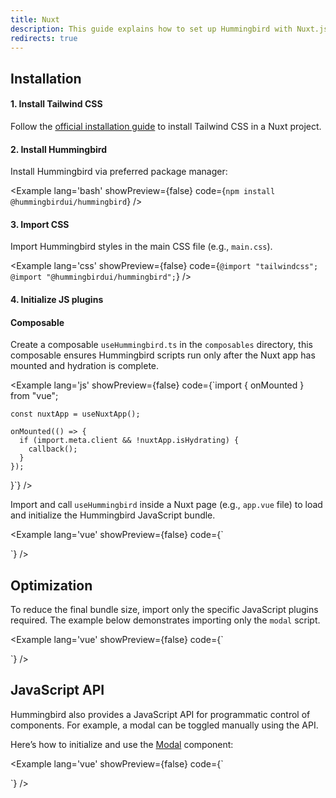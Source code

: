 ```yaml
---
title: Nuxt
description: This guide explains how to set up Hummingbird with Nuxt.js using Tailwind CSS. It covers project setup, configuration, and usage for quickly building and styling components in a Nuxt.js app.
redirects: true
---
```


## Installation

#### 1. Install Tailwind CSS
Follow the <a href="https://tailwindcss.com/docs/installation/framework-guides/nuxt" target="_blank" rel="noopener noreferrer">official installation guide</a> to install Tailwind CSS in a Nuxt project.

#### 2. Install Hummingbird

Install Hummingbird via preferred package manager:

<Example lang='bash' showPreview={false} code={`npm install @hummingbirdui/hummingbird`} />

#### 3. Import CSS

Import Hummingbird styles in the main CSS file (e.g., `main.css`).

<Example lang='css' showPreview={false} 
  code={`@import "tailwindcss";
  @import "@hummingbirdui/hummingbird";`} />

#### 4. Initialize JS plugins

#### Composable

Create a composable `useHummingbird.ts` in the `composables` directory, this composable ensures Hummingbird scripts run only after the Nuxt app has mounted and hydration is complete.

<Example lang='js' showPreview={false}
  code={`import { onMounted } from "vue";

    const nuxtApp = useNuxtApp();

    onMounted(() => {
      if (import.meta.client && !nuxtApp.isHydrating) {
        callback();
      }
    });
  }`} />

Import and call `useHummingbird` inside a Nuxt page (e.g., `app.vue` file) to load and initialize the Hummingbird JavaScript bundle.

<Example lang='vue' showPreview={false}
  code={`<script setup>

  useHummingbird(() => {
    import('@hummingbirdui/hummingbird');
  });
  </script>

  <template>
  ...
  </template>`} />

## Optimization

To reduce the final bundle size, import only the specific JavaScript plugins required. The example below demonstrates importing only the `modal` script.

<Example lang='vue' showPreview={false}
  code={`<script setup>

  useHummingbird(() => {
    // import('@hummingbirdui/hummingbird/lib/esm/scripts/alert');
    // import('@hummingbirdui/hummingbird/lib/esm/scripts/button');
    // import('@hummingbirdui/hummingbird/lib/esm/scripts/carousel');
    // import('@hummingbirdui/hummingbird/lib/esm/scripts/collapse');
    // import('@hummingbirdui/hummingbird/lib/esm/scripts/dropdown');
    import('@hummingbirdui/hummingbird/lib/esm/scripts/modal');
    // import('@hummingbirdui/hummingbird/lib/esm/scripts/offcanvas');
    // import('@hummingbirdui/hummingbird/lib/esm/scripts/popover');
    // import('@hummingbirdui/hummingbird/lib/esm/scripts/scrollspy');
    // import('@hummingbirdui/hummingbird/lib/esm/scripts/tab');
    // import('@hummingbirdui/hummingbird/lib/esm/scripts/toast');
    // import('@hummingbirdui/hummingbird/lib/esm/scripts/tooltip');
  });
  </script>

  <template>
  ...
  </template>`} />

## JavaScript API

Hummingbird also provides a JavaScript API for programmatic control of components. For example, a modal can be toggled manually using the API.

Here’s how to initialize and use the [Modal](/docs/components/modal) component:

<Example lang='vue' showPreview={false}
  code={`<script setup>

  useHummingbird(async () => {
    const { Modal } = await import('@hummingbirdui/hummingbird');

    const myModal = new Modal('.modal')
    const openBtn = document.querySelector('[data-open-demo-modal]');

    openBtn.addEventListener('click', () => {
      myModal.toggle()
    })
  });
  </script>

  <template>
    <button class='btn btn-primary' data-open-demo-modal>Open</button>
    <div class="modal">...</div>
  </template>`} />
